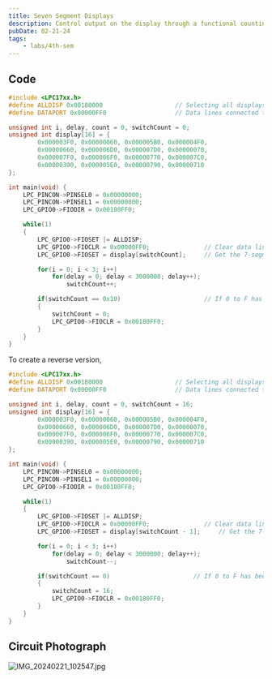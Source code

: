 ```yaml
---
title: Seven Segment Displays
description: Control output on the display through a functional counting loop.
pubDate: 02-21-24
tags:
	- labs/4th-sem
---
```


## Code

```c
#include <LPC17xx.h>
#define ALLDISP 0x00180000                    // Selecting all displays
#define DATAPORT 0x00000FF0                   // Data lines connected to drive the segments

unsigned int i, delay, count = 0, switchCount = 0;
unsigned int display[16] = {
		0x000003F0, 0x00000060, 0x000005B0, 0x000004F0,
		0x00000660, 0x000006D0, 0x000007D0, 0x00000070,
		0x000007F0, 0x000006F0, 0x00000770, 0x000007C0,
		0x00000390, 0x000005E0, 0x00000790, 0x00000710
};

int main(void) {
	LPC_PINCON->PINSEL0 = 0x00000000;
	LPC_PINCON->PINSEL1 = 0x00000000;
	LPC_GPIO0->FIODIR =	0x00180FF0;

	while(1)
	{
		LPC_GPIO0->FIOSET |= ALLDISP;
		LPC_GPIO0->FIOCLR =	0x00000FF0;               // Clear data lines to displays
		LPC_GPIO0->FIOSET = display[switchCount];     // Get the 7-segment display value from array

		for(i = 0; i < 3; i++)
			for(delay = 0; delay < 3000000; delay++);
				switchCount++;

		if(switchCount == 0x10)                       // If 0 to F has been displayed, reset to 0
		{
			switchCount = 0;
			LPC_GPIO0->FIOCLR = 0x00180FF0;
		}
	}
}
```

To create a reverse version,

```c
#include <LPC17xx.h>
#define ALLDISP 0x00180000                    // Selecting all displays
#define DATAPORT 0x00000FF0                   // Data lines connected to drive the segments

unsigned int i, delay, count = 0, switchCount = 16;
unsigned int display[16] = {
		0x000003F0, 0x00000060, 0x000005B0, 0x000004F0,
		0x00000660, 0x000006D0, 0x000007D0, 0x00000070,
		0x000007F0, 0x000006F0, 0x00000770, 0x000007C0,
		0x00000390, 0x000005E0, 0x00000790, 0x00000710
};

int main(void) {
	LPC_PINCON->PINSEL0 = 0x00000000;
	LPC_PINCON->PINSEL1 = 0x00000000;
	LPC_GPIO0->FIODIR =	0x00180FF0;

	while(1)
	{
		LPC_GPIO0->FIOSET |= ALLDISP;
		LPC_GPIO0->FIOCLR =	0x00000FF0;               // Clear data lines to displays
		LPC_GPIO0->FIOSET = display[switchCount - 1];     // Get the 7-segment display value from array

		for(i = 0; i < 3; i++)
			for(delay = 0; delay < 3000000; delay++);
				switchCount--;

		if(switchCount == 0)                       // If 0 to F has been displayed, reset to 0
		{
			switchCount = 16;
			LPC_GPIO0->FIOCLR = 0x00180FF0;
		}
	}
}

```

## Circuit Photograph

![IMG_20240221_102547.jpg](https://prod-files-secure.s3.us-west-2.amazonaws.com/da3a4f3a-a694-4c1d-bcb4-b25d50a7db8e/7e09fcdb-af16-4dc6-85df-ad0e9b252c34/IMG_20240221_102547.jpg)
